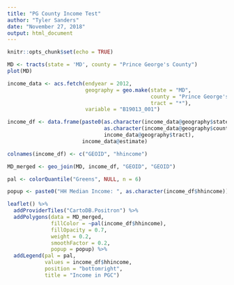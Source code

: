 ---
title: "PG County Income Test"
author: "Tyler Sanders"
date: "November 27, 2018"
output: html_document
---

```{r setup, include=FALSE}
knitr::opts_chunk$set(echo = TRUE)
```

```{r}
MD <- tracts(state = 'MD', county = "Prince George's County")
plot(MD)

income_data <- acs.fetch(endyear = 2012, 
                         geography = geo.make(state = "MD", 
                                              county = "Prince George's County",
                                              tract = "*"),
                         variable = "B19013_001")

income_df <- data.frame(paste0(as.character(income_data@geography$state), 
                               as.character(income_data@geography$county), 
                               income_data@geography$tract), 
                        income_data@estimate)

colnames(income_df) <- c("GEOID", "hhincome")

MD_merged <- geo_join(MD, income_df, "GEOID", "GEOID")

pal <- colorQuantile("Greens", NULL, n = 6)

popup <- paste0("HH Median Income: ", as.character(income_df$hhincome))

leaflet() %>%
  addProviderTiles("CartoDB.Positron") %>%
  addPolygons(data = MD_merged, 
              fillColor = ~pal(income_df$hhincome), 
              fillOpacity = 0.7, 
              weight = 0.2, 
              smoothFactor = 0.2, 
              popup = popup) %>%
  addLegend(pal = pal, 
            values = income_df$hhincome, 
            position = "bottomright", 
            title = "Income in PGC")                       














```


